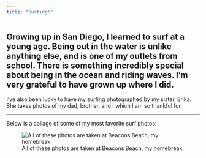 ```yaml
---
title: "Surfing!"
---
```


Growing up in San Diego, I learned to surf at a young age. Being out in the water is unlike anything else, and is one of my outlets from school. There is something incredibly special about being in the ocean and riding waves. I'm very grateful to have grown up where I did. 
---

I've also been lucky to have my surfing photographed by my sister, Erika. She takes photos of my dad, brother, and I which I am so thankful for. 

--- 
Below is a collage of some of my most favorite surf photos:

![All of these photos are taken at Beacons Beach, my homebreak.](surfcollage.png)

